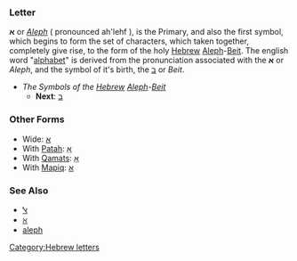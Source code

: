 ===Letter===
'''א''' or ''[[Aleph]]'' ( pronounced ah'lehf ), is the Primary, and also the first symbol, which begins to form the set of characters, which taken together, completely give rise, to the form of the holy [[Hebrew]] [[Aleph]]-[[Beit]]. The english word "[[alphabet]]" is derived from the pronunciation associated with the '''א''' or ''Aleph'', and the symbol of it's birth, the [[ב]] or ''Beit''.

* ''The Symbols of the [[Hebrew]] [[Aleph]]-[[Beit]]''
** '''Next''': [[ב]]
===Other Forms===
*Wide: [[ﬡ]]
*With [[Patah]]: [[אַ]]
*With [[Qamats]]: [[אָ]]
*With [[Mapiq]]: [[אּ]]
===See Also===
*[[ﭏ]]
*[[ℵ]]
*[[aleph]]
[[Category:Hebrew letters]]
